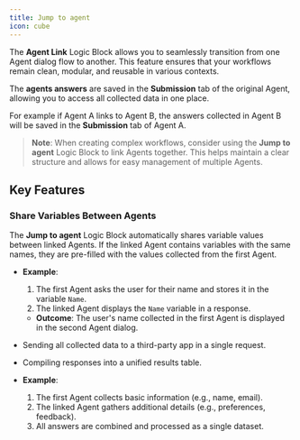 ```yaml
---
title: Jump to agent
icon: cube
---
```

The **Agent Link** Logic Block allows you to seamlessly transition from one Agent dialog flow to another. This feature ensures that your workflows remain clean, modular, and reusable in various contexts.

The **agents answers** are saved in the **Submission** tab of the original Agent, allowing you to access all collected data in one place.

For example if Agent A links to Agent B, the answers collected in Agent B will be saved in the **Submission** tab of Agent A.

>**Note**: When creating complex workflows, consider using the **Jump to agent** Logic Block to link Agents together. This helps maintain a clear structure and allows for easy management of multiple Agents.

## Key Features

### Share Variables Between Agents

The **Jump to agent** Logic Block automatically shares variable values between linked Agents. If the linked Agent contains variables with the same names, they are pre-filled with the values collected from the first Agent.

- **Example**:
  1. The first Agent asks the user for their name and stores it in the variable `Name`.
  2. The linked Agent displays the `Name` variable in a response.
  - **Outcome**: The user's name collected in the first Agent is displayed in the second Agent dialog.

- Sending all collected data to a third-party app in a single request.
- Compiling responses into a unified results table.

- **Example**:
  1. The first Agent collects basic information (e.g., name, email).
  2. The linked Agent gathers additional details (e.g., preferences, feedback).
  3. All answers are combined and processed as a single dataset.

